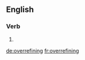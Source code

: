==English==

===Verb===
{{head|en}}

# {{present participle of|overrefine|lang=en}}

[[de:overrefining]]
[[fr:overrefining]]